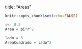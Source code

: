 tiitle: "Areas"
```r
knitr::opts_chunk$set(echo=FALSE)
```


```r
r<- 0.5
Area = pi*r^2


```

```r
lado = 3
AreaCuadrado = lado^2


```